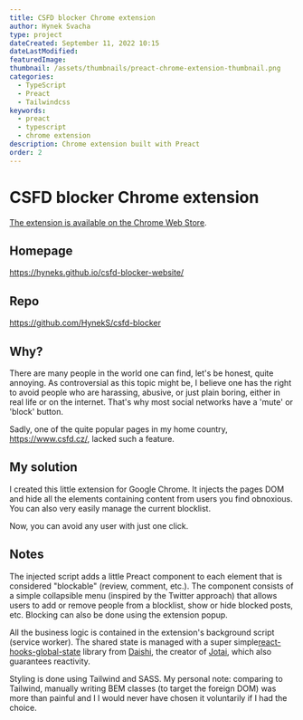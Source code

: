 ```yaml
---
title: CSFD blocker Chrome extension
author: Hynek Svacha
type: project
dateCreated: September 11, 2022 10:15
dateLastModified:
featuredImage:
thumbnail: /assets/thumbnails/preact-chrome-extension-thumbnail.png
categories:
  - TypeScript
  - Preact
  - Tailwindcss
keywords:
  - preact
  - typescript
  - chrome extension
description: Chrome extension built with Preact
order: 2
---
```


<MacBookMockup image={mock}/>

# CSFD blocker Chrome extension

<DevstackItem item="preact" label="Preact" />
<DevstackItem item="typescript" label="TypeScript" />
<DevstackItem item="tailwindcss" label="Tailwind" />
<DevstackItem item="sass" label="SASS" />

[The extension is available on the Chrome Web Store](https://chrome.google.com/webstore/search/csfd%20blocker?hl=cs).

## Homepage
https://hyneks.github.io/csfd-blocker-website/

## Repo
https://github.com/HynekS/csfd-blocker


## Why?

There are many people in the world one can find, let's be honest, quite annoying. As controversial as this topic might be, I believe one has the right to avoid people who are harassing, abusive, or just plain boring, either in real life or on the internet. That's why most social networks have a 'mute' or 'block' button.

Sadly, one of the quite popular pages in my home country, https://www.csfd.cz/, lacked such a feature.

## My solution

I created this little extension for Google Chrome. It injects the pages DOM and hide all the elements containing content from users you find obnoxious. You can also very easily manage the current blocklist.

Now, you can avoid any user with just one click.

## Notes

The injected script adds a little Preact component to each element that is considered "blockable" (review, comment, etc.). The component consists of a simple collapsible menu (inspired by the Twitter approach) that allows users to add or remove people from a blocklist, show or hide blocked posts, etc. Blocking can also be done using the extension popup.

All the business logic is contained in the extension's background script (service worker). The shared state is managed with a super simple[react-hooks-global-state](https://github.com/dai-shi/react-hooks-global-state) library from  [Daishi](https://twitter.com/dai_shi), the creator of [Jotai](https://jotai.org/), which also guarantees reactivity.

Styling is done using Tailwind and SASS. My personal note: comparing to Tailwind, manually writing BEM classes (to target the foreign DOM) was more than painful and I I would never have chosen it voluntarily if I had the choice.